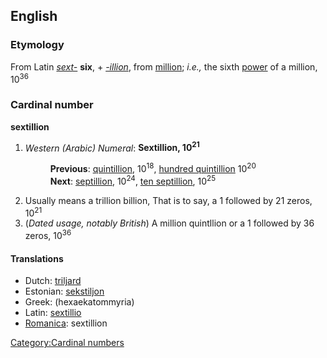 ==English==
===Etymology===
From Latin ''[[sext-]]'' '''six''', + ''[[-illion]]'', from [[million]]; ''i.e.,'' the sixth [[power]] of a million, 10<sup>36</sup>
===Cardinal number===
'''sextillion'''

# ''Western (Arabic) Numeral'': '''Sextillion, 10<sup>21</sup>'''
#:'''Previous''': [[quintillion]], 10<sup>18</sup>, [[hundred quintillion]] 10<sup>20</sup>
#:'''Next''': [[septillion]], 10<sup>24</sup>, [[ten septillion]], 10<sup>25</sup>
# Usually means a trillion billion, That is to say, a 1 followed by 21 zeros, 10<sup>21</sup><br>
# (''Dated usage, notably British'') A million quintllion or a 1 followed by 36 zeros, 10<sup>36</sup>

====Translations====
*Dutch: [[triljard]]
*Estonian: [[sekstiljon]]
*Greek: (hexaekatommyria)
*Latin: [[sextillio]]
*[[Romanica]]: sextillion

[[Category:Cardinal numbers]]